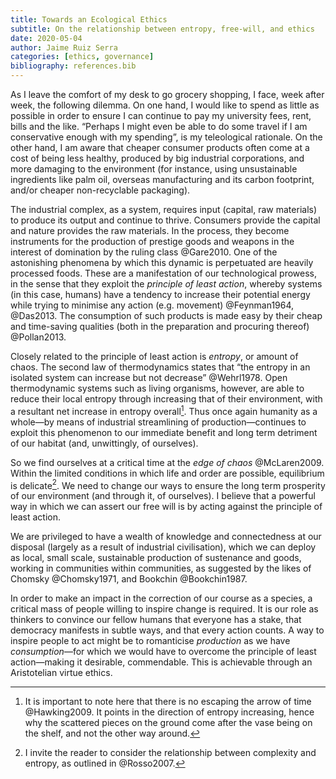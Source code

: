```yaml
---
title: Towards an Ecological Ethics
subtitle: On the relationship between entropy, free-will, and ethics
date: 2020-05-04
author: Jaime Ruiz Serra
categories: [ethics, governance]
bibliography: references.bib
---
```


As I leave the comfort of my desk to go grocery shopping, I face, week after week, the following dilemma. On one hand, I would like to spend as little as possible in order to ensure I can continue to pay my university fees, rent, bills and the like. "Perhaps I might even be able to do some travel if I am conservative enough with my spending", is my teleological rationale. On the other hand, I am aware that cheaper consumer products often come at a cost of being less healthy, produced by big industrial corporations, and more damaging to the environment (for instance, using unsustainable ingredients like palm oil, overseas manufacturing and its carbon footprint, and/or cheaper non-recyclable packaging).

The industrial complex, as a system, requires input (capital, raw materials) to produce its output and continue to thrive. Consumers provide the capital and nature provides the raw materials. In the process, they become instruments for the production of prestige goods and weapons in the interest of domination by the ruling class @Gare2010. One of the astonishing phenomena by which this dynamic is perpetuated are heavily processed foods. These are a manifestation of our technological prowess, in the sense that they exploit the *principle of least action*, whereby systems (in this case, humans) have a tendency to increase their potential energy while trying to minimise any action (e.g. movement) @Feynman1964, @Das2013. The consumption of such products is made easy by their cheap and time-saving qualities (both in the preparation and procuring thereof) @Pollan2013.

Closely related to the principle of least action is *entropy*, or amount of chaos. The second law of thermodynamics states that "the entropy in an isolated system can increase but not decrease" @Wehrl1978. Open thermodynamic systems such as living organisms, however, are able to reduce their local entropy through increasing that of their environment, with a resultant net increase in entropy overall[^1]. Thus once again humanity as a whole—by means of industrial streamlining of production—continues to exploit this phenomenon to our immediate benefit and long term detriment of our habitat (and, unwittingly, of ourselves).

So we find ourselves at a critical time at the *edge of chaos* @McLaren2009. Within the limited conditions in which life and order are possible, equilibrium is delicate[^2]. We need to change our ways to ensure the long term prosperity of our environment (and through it, of ourselves). I believe that a powerful way in which we can assert our free will is by acting against the principle of least action.

We are privileged to have a wealth of knowledge and connectedness at our disposal (largely as a result of industrial civilisation), which we can deploy as local, small scale, sustainable production of sustenance and goods, working in communities within communities, as suggested by the likes of Chomsky @Chomsky1971, and Bookchin @Bookchin1987.

In order to make an impact in the correction of our course as a species, a critical mass of people willing to inspire change is required. It is our role as thinkers to convince our fellow humans that everyone has a stake, that democracy manifests in subtle ways, and that every action counts. A way to inspire people to act might be to romanticise *production* as we have *consumption*—for which we would have to overcome the principle of least action—making it desirable, commendable. This is achievable through an Aristotelian virtue ethics.

[^1]: It is important to note here that there is no escaping the arrow of time @Hawking2009. It points in the direction of entropy increasing, hence why the scattered pieces on the ground come after the vase being on the shelf, and not the other way around.

[^2]: I invite the reader to consider the relationship between complexity and entropy, as outlined in @Rosso2007.